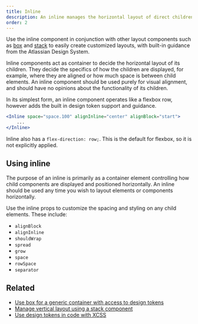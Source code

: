 ```yaml
---
title: Inline
description: An inline manages the horizontal layout of direct children using flexbox.
order: 2
---
```


Use the inline component in conjunction with other layout components such as
[box](/components/primitives/box/usage) and [stack](/components/primitives/stack/usage) to easily
create customized layouts, with built-in guidance from the Atlassian Design System.

Inline components act as container to decide the horizontal layout of its children. They decide the
specifics of how the children are displayed, for example, where they are aligned or how much space
is between child elements. An inline component should be used purely for visual alignment, and
should have no opinions about the functionality of its children.

In its simplest form, an inline component operates like a flexbox row, however adds the built in
design token support and guidance.

```jsx
<Inline space="space.100" alignInline="center" alignBlock="start">
	...
</Inline>
```

Inline also has a `flex-direction: row;`. This is the default for flexbox, so it is not explicitly
applied.

## Using inline

The purpose of an inline is primarily as a container element controlling how child components are
displayed and positioned horizontally. An inline should be used any time you wish to layout elements
or components horizontally.

Use the inline props to customize the spacing and styling on any child elements. These include:

- `alignBlock`
- `alignInline`
- `shouldWrap`
- `spread`
- `grow`
- `space`
- `rowSpace`
- `separator`

## Related

- [Use box for a generic container with access to design tokens](/components/primitives/box/usage)
- [Manage vertical layout using a stack component](/components/primitives/stack/usage)
- [Use design tokens in code with XCSS](/components/primitives/XCSS/usage)
